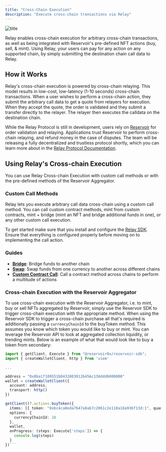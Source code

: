 ```yaml
---
title: "Cross-Chain Execution"
description: "Execute cross-chain transactions via Relay"
---
```


![title](/images/crosschain-execution.png)

Relay enables cross-chain execution for arbitrary cross-chain transactions, as well as being integrated with Reservoir's pre-defined NFT actions (buy, sell, & mint). Using Relay, your users can pay for any action on any supported chain, by simply submitting the destination chain call data to Relay.

## How it Works

Relay's cross-chain execution is powered by cross-chain relaying. This model results in low-cost, low-latency (1-10 seconds) cross-chain transactions. When a user wishes to perform a cross-chain action, they submit the arbitrary call data to get a quote from relayers for execution. When they accept the quote, the order is validated and they submit a transfer directly to the relayer. The relayer then executes the calldata on the destination chain.

While the Relay Protocol is still in development, users rely on [Reservoir](https://reservoir.tools/) for order validation and relaying. Applications trust Reservoir to perform cross-chain relaying, and refund money in the case of disputes. The team will be releasing a fully decentralized and trustless protocol shortly, which you can learn more about in the [Relay Protocol Documentation](/references/protocol/).

## Using Relay's Cross-chain Execution

You can use Relay Cross-chain Execution with custom call methods or with the pre-defined methods of the Reservoir Aggregator.

### Custom Call Methods

Relay lets you execute arbitrary call data cross-chain using a custom call method. You can call custom contract methods, mint from custom contracts, mint + bridge (mint an NFT and bridge additional funds in one), or any other custom call execution.

To get started make sure that you install and configure the [Relay SDK](/references/sdk/getting-started). Ensure that everything is configured properly before moving on to implementing the call action.

### Guides

- [**Bridge**](/guides/bridging): Bridge funds to another chain
- [**Swap**](/guides/swapping): Swap funds from one currency to another across different chains
- [**Custom Contract Call**](/guides/calling): Call a contract method across chains to perform a multitude of actions

### Cross-chain Execution with the Reservoir Aggregator

To use cross-chain execution with the Reservoir Aggregator, i.e. to mint, buy or sell NFTs aggregated by Reservoir, simply use the Reservoir SDK to trigger cross-chain execution with the appropriate method. When using the Reservoir SDK to trigger a cross-chain purchase all that's required is additionally passing a `currencyChainId` to the buyToken method. This assumes you know which token you would like to buy or mint. You can leverage the Reservoir API to look at aggregated collection liquidity, or trending mints. Below is an example of what that would look like to buy a token from secondary:

````typescript Cross-chain Example
import { getClient, Execute } from "@reservoir0x/reservoir-sdk";
import { createWalletClient, http } from 'viem'

...

address = "0x8ba1f109551bD432803012645Ac136ddd6000000"
wallet = createWalletClient({
  account: address,
  transport: http()
})

getClient()?.actions.buyToken({
  items: [{ token: "0xbc4ca0eda7647a8ab7c2061c2e118a18a936f13d:1", quantity: 1 }],
  options: {
  	currencyChainId: 10
  },
  wallet,
  onProgress: (steps: Execute['steps']) => {
    console.log(steps)
  }
})```
````
